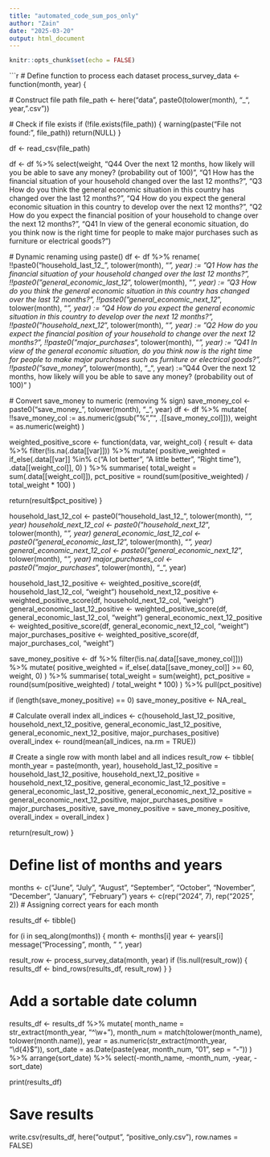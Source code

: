 ---
title: "automated_code_sum_pos_only"
author: "Zain"
date: "2025-03-20"
output: html_document
---

```{r setup, include=FALSE}
knitr::opts_chunk$set(echo = FALSE)
```

```{r}
# Define function to process each dataset
process_survey_data <- function(month, year) {
  
  # Construct file path
  file_path <- here("data", paste0(tolower(month), "_", year, ".csv"))
  
  # Check if file exists
  if (!file.exists(file_path)) {
    warning(paste("File not found:", file_path))
    return(NULL)
  }
  

  df <- read_csv(file_path)

  df <- df %>% 
    select(weight,
           "Q44 Over the next 12 months, how likely will you be able to save any money? (probability out of 100)",
           "Q1 How has the financial situation of your household changed over the last 12 months?",
           "Q3 How do you think the general economic situation in this country has changed over the last 12 months?",
           "Q4 How do you expect the general economic situation in this country to develop over the next 12 months?",
           "Q2 How do you expect the financial position of your household to change over the next 12 months?",
           "Q41 In view of the general economic situation, do you think now is the right time for people to make major purchases such as furniture or electrical goods?")
  
  # Dynamic renaming using paste()
  df <- df %>% rename(
    !!paste0("household_last_12_", tolower(month), "_", year) := "Q1 How has the financial situation of your household changed over the last 12 months?",
    !!paste0("general_economic_last_12_", tolower(month), "_", year) := "Q3 How do you think the general economic situation in this country has changed over the last 12 months?",
    !!paste0("general_economic_next_12_", tolower(month), "_", year) := "Q4 How do you expect the general economic situation in this country to develop over the next 12 months?",
    !!paste0("household_next_12_", tolower(month), "_", year) := "Q2 How do you expect the financial position of your household to change over the next 12 months?",
    !!paste0("major_purchases_", tolower(month), "_", year) := "Q41 In view of the general economic situation, do you think now is the right time for people to make major purchases such as furniture or electrical goods?",
    !!paste0("save_money_", tolower(month), "_", year) := "Q44 Over the next 12 months, how likely will you be able to save any money? (probability out of 100)"
  )
  
  # Convert save_money to numeric (removing % sign)
  save_money_col <- paste0("save_money_", tolower(month), "_", year)
  df <- df %>%
    mutate(
      !!save_money_col := as.numeric(gsub("%", "", .[[save_money_col]])),
      weight = as.numeric(weight)
    )
  
weighted_positive_score <- function(data, var, weight_col) {
  result <- data %>%
    filter(!is.na(.data[[var]])) %>%
    mutate(
      positive_weighted = if_else(.data[[var]] %in% c("A lot better", "A little better", "Right time"), .data[[weight_col]], 0)
    ) %>%
    summarise(
      total_weight = sum(.data[[weight_col]]),
      pct_positive = round(sum(positive_weighted) / total_weight * 100)
    )
  
  return(result$pct_positive)
}
  


  household_last_12_col <- paste0("household_last_12_", tolower(month), "_", year)
  household_next_12_col <- paste0("household_next_12_", tolower(month), "_", year)
  general_economic_last_12_col <- paste0("general_economic_last_12_", tolower(month), "_", year)
  general_economic_next_12_col <- paste0("general_economic_next_12_", tolower(month), "_", year)
  major_purchases_col <- paste0("major_purchases_", tolower(month), "_", year)
  

  household_last_12_positive <- weighted_positive_score(df, household_last_12_col, "weight")
  household_next_12_positive <- weighted_positive_score(df, household_next_12_col, "weight")
  general_economic_last_12_positive <- weighted_positive_score(df, general_economic_last_12_col, "weight")
  general_economic_next_12_positive <- weighted_positive_score(df, general_economic_next_12_col, "weight")
  major_purchases_positive <- weighted_positive_score(df, major_purchases_col, "weight")
  

save_money_positive <- df %>%
  filter(!is.na(.data[[save_money_col]])) %>%
  mutate(
    positive_weighted = if_else(.data[[save_money_col]] >= 60, weight, 0)
  ) %>%
  summarise(
    total_weight = sum(weight),
    pct_positive = round(sum(positive_weighted) / total_weight * 100)
  ) %>%
  pull(pct_positive)

if (length(save_money_positive) == 0) save_money_positive <- NA_real_

  # Calculate overall index
  all_indices <- c(household_last_12_positive, household_next_12_positive, 
                   general_economic_last_12_positive, general_economic_next_12_positive, 
                   major_purchases_positive)
  overall_index <- round(mean(all_indices, na.rm = TRUE))
  
  # Create a single row with month label and all indices
  result_row <- tibble(
    month_year = paste(month, year),
    household_last_12_positive = household_last_12_positive,
    household_next_12_positive = household_next_12_positive,
    general_economic_last_12_positive = general_economic_last_12_positive,
    general_economic_next_12_positive = general_economic_next_12_positive,
    major_purchases_positive = major_purchases_positive,
    save_money_positive = save_money_positive,
    overall_index = overall_index
  )
  
  return(result_row)
}

# Define list of months and years
months <- c("June", "July", "August", "September", "October", "November", "December", "January", "February")
years <- c(rep("2024", 7), rep("2025", 2))  # Assigning correct years for each month


results_df <- tibble()


for (i in seq_along(months)) {
  month <- months[i]
  year <- years[i]
  message("Processing ", month, " ", year)
  
  result_row <- process_survey_data(month, year)
  if (!is.null(result_row)) {
    results_df <- bind_rows(results_df, result_row)
  }
}

# Add a sortable date column
results_df <- results_df %>%
  mutate(
    month_name = str_extract(month_year, "^\\w+"),
    month_num = match(tolower(month_name), tolower(month.name)),
    year = as.numeric(str_extract(month_year, "\\d{4}$")),
    sort_date = as.Date(paste(year, month_num, "01", sep = "-"))
  ) %>%
  arrange(sort_date) %>%
  select(-month_name, -month_num, -year, -sort_date)


print(results_df)

# Save results

 write.csv(results_df, here("output", "positive_only.csv"), row.names = FALSE)




